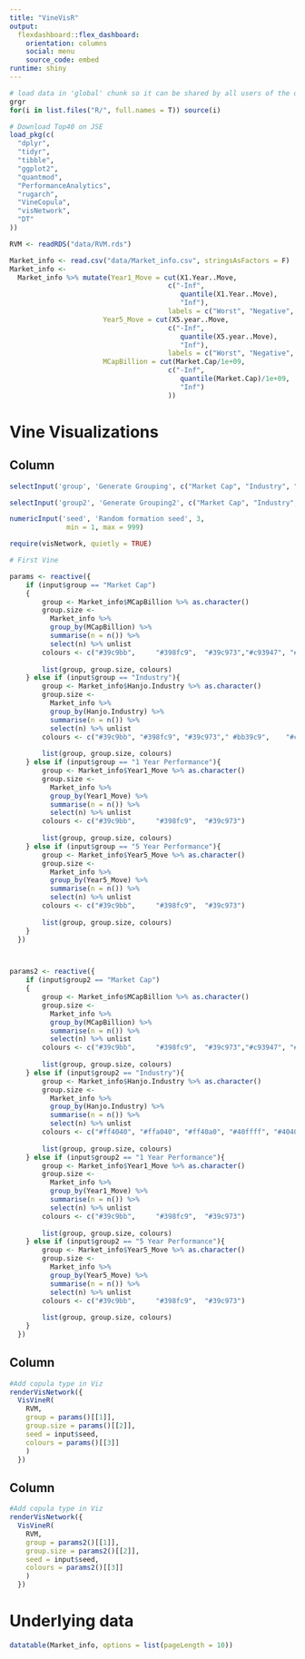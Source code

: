 ```yaml
---
title: "VineVisR"
output: 
  flexdashboard::flex_dashboard:
    orientation: columns
    social: menu
    source_code: embed
runtime: shiny
---
```


```r
# load data in 'global' chunk so it can be shared by all users of the dashboard
grgr
for(i in list.files("R/", full.names = T)) source(i)

# Download Top40 on JSE
load_pkg(c(
  "dplyr", 
  "tidyr",
  "tibble",
  "ggplot2",
  "quantmod",
  "PerformanceAnalytics",
  "rugarch",
  "VineCopula",
  "visNetwork",
  "DT"
))


```

```r
RVM <- readRDS("data/RVM.rds")

Market_info <- read.csv("data/Market_info.csv", stringsAsFactors = F)
Market_info <- 
  Market_info %>% mutate(Year1_Move = cut(X1.Year..Move,
                                       c("-Inf", 
                                          quantile(X1.Year..Move), 
                                          "Inf"),
                                       labels = c("Worst", "Negative", "Average", "Pos ret", "High ret", "Best")),
                       Year5_Move = cut(X5.year..Move,
                                       c("-Inf", 
                                          quantile(X5.year..Move), 
                                          "Inf"),
                                       labels = c("Worst", "Negative", "Average", "Pos ret", "High ret", "Best")),
                       MCapBillion = cut(Market.Cap/1e+09,
                                       c("-Inf", 
                                          quantile(Market.Cap)/1e+09, 
                                          "Inf")
                                       ))

```

Vine Visualizations
============================================================

Column {.sidebar}
-----------------------------------------------------------------------

```r
selectInput('group', 'Generate Grouping', c("Market Cap", "Industry", "1 Year Performance","5 Year Performance"))

selectInput('group2', 'Generate Grouping2', c("Market Cap", "Industry", "1 Year Performance","5 Year Performance"))

numericInput('seed', 'Random formation seed', 3, 
              min = 1, max = 999)

```


```r
require(visNetwork, quietly = TRUE)

# First Vine

params <- reactive({
    if (input$group == "Market Cap")
    {
        group <- Market_info$MCapBillion %>% as.character()
        group.size <-  
          Market_info %>% 
          group_by(MCapBillion) %>%
          summarise(n = n()) %>% 
          select(n) %>% unlist
        colours <- c("#39c9bb", 	"#398fc9", 	"#39c973","#c93947", "#bb39c9")
        
        list(group, group.size, colours)
    } else if (input$group == "Industry"){
        group <- Market_info$Hanjo.Industry %>% as.character()
        group.size <-  
          Market_info %>% 
          group_by(Hanjo.Industry) %>%
          summarise(n = n()) %>% 
          select(n) %>% unlist 
        colours <- c("#39c9bb", "#398fc9", "#39c973"," #bb39c9", 	"#c9bb39")
        
        list(group, group.size, colours)
    } else if (input$group == "1 Year Performance"){
        group <- Market_info$Year1_Move %>% as.character()
        group.size <-  
          Market_info %>% 
          group_by(Year1_Move) %>%
          summarise(n = n()) %>% 
          select(n) %>% unlist 
        colours <- c("#39c9bb", 	"#398fc9", 	"#39c973")
        
        list(group, group.size, colours)
    } else if (input$group == "5 Year Performance"){
        group <- Market_info$Year5_Move %>% as.character()
        group.size <-  
          Market_info %>% 
          group_by(Year5_Move) %>%
          summarise(n = n()) %>% 
          select(n) %>% unlist 
        colours <- c("#39c9bb", 	"#398fc9", 	"#39c973")
        
        list(group, group.size, colours)
    }
  })



params2 <- reactive({
    if (input$group2 == "Market Cap")
    {
        group <- Market_info$MCapBillion %>% as.character()
        group.size <-  
          Market_info %>% 
          group_by(MCapBillion) %>%
          summarise(n = n()) %>% 
          select(n) %>% unlist
        colours <- c("#39c9bb", 	"#398fc9", 	"#39c973","#c93947", "#bb39c9")
        
        list(group, group.size, colours)
    } else if (input$group2 == "Industry"){
        group <- Market_info$Hanjo.Industry %>% as.character()
        group.size <-  
          Market_info %>% 
          group_by(Hanjo.Industry) %>%
          summarise(n = n()) %>% 
          select(n) %>% unlist 
        colours <- c("#ff4040",	"#ffa040", "#ff40a0", "#40ffff", "#4040ff", "#40ff40")
        
        list(group, group.size, colours)
    } else if (input$group2 == "1 Year Performance"){
        group <- Market_info$Year1_Move %>% as.character()
        group.size <-  
          Market_info %>% 
          group_by(Year1_Move) %>%
          summarise(n = n()) %>% 
          select(n) %>% unlist 
        colours <- c("#39c9bb", 	"#398fc9", 	"#39c973")
        
        list(group, group.size, colours)
    } else if (input$group2 == "5 Year Performance"){
        group <- Market_info$Year5_Move %>% as.character()
        group.size <-  
          Market_info %>% 
          group_by(Year5_Move) %>%
          summarise(n = n()) %>% 
          select(n) %>% unlist 
        colours <- c("#39c9bb", 	"#398fc9", 	"#39c973")
        
        list(group, group.size, colours)
    }
  })

```

Column {data-width=650}
-----------------------------------------------------------------------
```r
#Add copula type in Viz
renderVisNetwork({
  VisVineR(
    RVM,
    group = params()[[1]],
    group.size = params()[[2]],
    seed = input$seed, 
    colours = params()[[3]]
    )
  })

```

Column {data-width=650}
-----------------------------------------------------------------------
```r
#Add copula type in Viz
renderVisNetwork({
  VisVineR(
    RVM,
    group = params2()[[1]],
    group.size = params2()[[2]],
    seed = input$seed, 
    colours = params2()[[3]]
    )
  })

```

Underlying data
============================================================
```r
datatable(Market_info, options = list(pageLength = 10))
```

